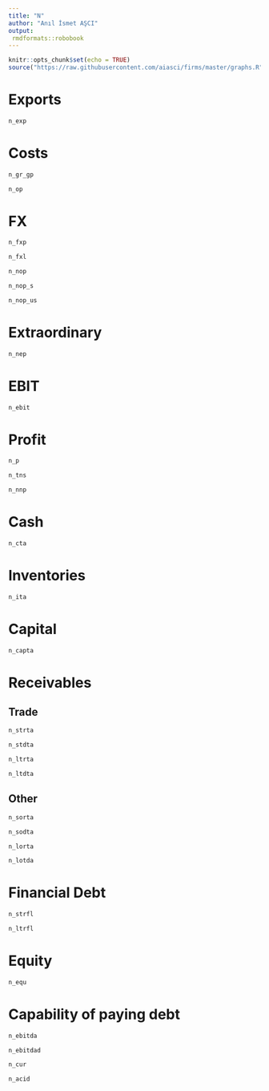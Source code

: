 ```yaml
---
title: "N"
author: "Anıl İsmet AŞCI"
output:
 rmdformats::robobook
---
```


```r
knitr::opts_chunk$set(echo = TRUE)
source("https://raw.githubusercontent.com/aiasci/firms/master/graphs.R")
```



# Exports

```r
n_exp
```


# Costs

```r
n_gr_gp
```

```r
n_op
```


# FX

```r
n_fxp
```


```r
n_fxl
```


```r
n_nop
```

```r
n_nop_s
```

```r
n_nop_us
```


# Extraordinary

```r
n_nep
```


# EBIT

```r
n_ebit
```

# Profit

```r
n_p
```

```r
n_tns
```

```r
n_nnp
```


# Cash

```r
n_cta
```

# Inventories

```r
n_ita
```

# Capital

```r
n_capta
```

# Receivables

## Trade

```r
n_strta
```

```r
n_stdta
```

```r
n_ltrta
```

```r
n_ltdta
```

## Other


```r
n_sorta
```

```r
n_sodta
```

```r
n_lorta
```

```r
n_lotda
```

# Financial Debt


```r
n_strfl
```

```r
n_ltrfl
```

# Equity


```r
n_equ
```

# Capability of paying debt


```r
n_ebitda
```

```r
n_ebitdad
```

```r
n_cur
```

```r
n_acid
```

